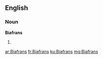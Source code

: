 ==English==

===Noun===
'''Biafrans'''

# {{plural of|Biafran}}

[[ar:Biafrans]]
[[fr:Biafrans]]
[[ku:Biafrans]]
[[mg:Biafrans]]